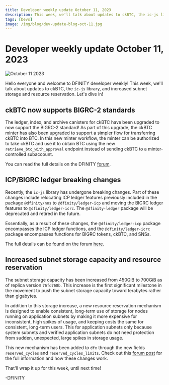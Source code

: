 ```yaml
---
title: Developer weekly update October 11, 2023
description: This week, we'll talk about updates to ckBTC, the ic-js library, and increased subnet storage and resource reservation.
tags: [Devs]
image: /img/blog/dev-update-blog-oct-11.jpg
---
```


# Developer weekly update October 11, 2023

![October 11 2023](../../static/img/blog/dev-update-blog-oct-11.jpg)

Hello everyone and welcome to DFINITY developer weekly! This week, we'll talk about updates to ckBTC, the `ic-js` library, and increased subnet storage and resource reservation. Let's dive in! 

## ckBTC now supports BIGRC-2 standards 

The ledger, index, and archive canisters for ckBTC have been upgraded to now support the BIGRC-2 standard! As part of this upgrade, the ckBTC minter has also been upgraded to support a simpler flow for transferring ckBTC into BTC. In this new minter workflow, the minter can be authorized to take ckBTC and use it to obtain BTC using the new `retrieve_btc_with_approval` endpoint instead of sending ckBTC to a minter-controlled subaccount.

You can read the full details on the DFINITY [forum](https://forum.dfinity.org/t/ckbtc-a-canister-issued-bitcoin-twin-token-on-the-ic-1-1-backed-by-btc/17606/166).


## ICP/BIGRC ledger breaking changes 

Recently, the `ic-js` library has undergone breaking changes. Part of these changes include relocating ICP ledger features previously included in the package `@dfinity/nns` to `@dfinity/ledger-icp` and moving the BIGRC ledger features to `@dfinity/ledger-icrc`. The `@dfinity-ledger` package will be deprecated and retired in the future.

Essentially, as a result of these changes, the `@dfinity/ledger-icp` package encompasses the ICP ledger functions, and the `@dfinity/ledger-icrc` package encompasses functions for BIGRC tokens, ckBTC, and SNSs.  

The full details can be found on the forum [here](https://forum.dfinity.org/t/breaking-changes-in-ledger-icrc-icp-javascript-libraries/23465?utm_source=weekininternetcomputer.beehiiv.com&utm_medium=referral&utm_campaign=week-in-internet-computer-icp-news-oct-7-2023).


## Increased subnet storage capacity and resource reservation 

The subnet storage capacity has been increased from 450GiB to 700GiB as of replica version `76fd768b`. This increase is the first significant milestone in the movement to push the subnet storage capacity toward terabytes rather than gigabytes. 

In addition to this storage increase, a new resource reservation mechanism is designed to enable consistent, long-term use of storage for nodes running on application subnets by making it more expensive for inconsistent, high spikes of usage, and keeping costs the same for consistent, long-term users. This for application subnets only because system subnets and verified application subnets do not need protection from sudden, unexpected, large spikes in storage usage.

This new mechanism has been added to `dfx` through the new fields `reserved_cycles` and `reserved_cycles_limits`. Check out this [forum post](https://forum.dfinity.org/t/increasing-subnet-storage-capacity-and-introducing-resource-reservation-mechanism/23447) for the full information and how these changes work. 

That'll wrap it up for this week, until next time!

-DFINITY
